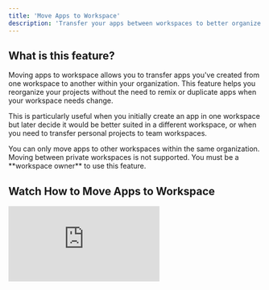 ```yaml
---
title: 'Move Apps to Workspace'
description: 'Transfer your apps between workspaces to better organize your apps in Playlab'
---
```


## <Icon icon="arrows-rotate" size="24" className="inline-block align-text-bottom" /> What is this feature?

Moving apps to workspace allows you to transfer apps you've created from one workspace to another within your organization. This feature helps you reorganize your projects without the need to remix or duplicate apps when your workspace needs change.

This is particularly useful when you initially create an app in one workspace but later decide it would be better suited in a different workspace, or when you need to transfer personal projects to team workspaces.

<Warning>
  You can only move apps to other workspaces within the same organization. Moving between private workspaces is not supported. You must be a **workspace owner** to use this feature.
</Warning>

## <Icon icon="circle-arrow-right" size="24" className="inline-block align-text-bottom" /> Watch How to Move Apps to Workspace

<div style={{ margin: "20px 0" }}>
  <div style={{ 
    position: "relative", 
    paddingBottom: "72.08333333333333%", 
    height: 0,
    borderRadius: "12px",
    overflow: "hidden",
    boxShadow: "0 4px 12px rgba(0, 0, 0, 0.15)"
  }}>
    <iframe 
      src="https://www.loom.com/embed/171a27ee360842d7a25ae75bc021395a?sid=4ef5361e-2417-4536-99c3-e8c0ea8ce891" 
      frameBorder="0" 
      webkitAllowFullScreen 
      mozAllowFullScreen 
      allowFullScreen 
      style={{ 
        position: "absolute", 
        top: 0, 
        left: 0, 
        width: "100%", 
        height: "100%",
        borderRadius: "12px"
      }}
    />
  </div>
  <p style={{ 
    fontSize: "14px", 
    color: "#6b7280", 
    marginTop: "12px",
    fontStyle: "italic",
    textAlign: "center"
  }}>
    Watch: Moving Apps Between Workspaces in Playlab
  </p>
</div>

## <Icon icon="lightbulb" size="24" className="inline-block align-text-bottom" /> Why Use App Moving

<Steps>
  <Step title="Correct workspace placement">
    Move apps that were accidentally created in the wrong workspace or apps that need to be moved to another workspace to their intended location without losing work.
  </Step>
  <Step title="Avoid duplicate apps">
    Transfer apps directly instead of remixing, which prevents having multiple outdated copies of the same project.
  </Step>
  <Step title="Streamline organization">
    Reorganize your projects as your workspace structure evolves without complex multi-step processes.
  </Step>
  <Step title="Maintain app history">
    Preserve all app data and development history when transferring between workspaces.
  </Step>
</Steps>

## <Icon icon="circle-arrow-right" size="24" className="inline-block align-text-bottom" /> How to move an app to a different workspace

<img width="400" src="/images/movetoworkspace.png" className="border border-gray-300 rounded-md shadow-sm" />

Look for the move app option in your app settings. Remember, you must be a workspace owner to access this feature.

## <Icon icon="thought-bubble" size="24" className="inline-block align-text-bottom" /> When would I want to move an app?

### Correcting Initial Placement

Sometimes you might start building an app in your personal workspace but realize it should be in a team workspace for collaboration.

* In this example, I initially created a customer service chatbot in my personal workspace.
* After building it out, I realized the marketing team needs to collaborate on it, so I move it to the marketing workspace.

### Evolving Project Needs

As projects grow and requirements change, you might need to move apps to workspaces that better align with their current purpose.

## <Icon icon="thumbs-up" size="24" className="inline-block align-text-bottom" /> Tips for Moving Apps

### Best Practices

* **Plan workspace structure**: Consider your long-term organization needs, but don't let perfect planning prevent you from starting to build.

* **Check permissions**: Ensure you have workspace owner permissions in both the source and destination workspaces.

* **Review dependencies**: Before moving, check if your app uses any workspace-specific references or libraries.

* **Communicate changes**: Let team members know when you've moved shared apps to new workspaces.

* **Clean up regularly**: Use the move feature to maintain organized workspaces instead of accumulating outdated remixes.

## <Icon icon="triangle-exclamation" size="24" className="inline-block align-text-bottom" /> Important Limitations

### Workspace Reference Libraries

Apps that use references from workspace libraries cannot be moved. You'll need to:
1. Remove any workspace library references from your app
2. Try the move operation again
3. Re-add references from the destination workspace's library if needed

### Permission Requirements

* You must be a workspace owner to see and use this feature
* You can only move apps to workspaces where you have app creation permissions
* Moving between private workspaces is not supported

## <Icon icon="circle-question" size="24" className="inline-block align-text-bottom" /> FAQ

<Accordion title="Can I move apps between different organizations?">
  No, you can only move apps between workspaces within the same organization.
</Accordion>

<Accordion title="Will moving an app affect its functionality?">
  The app's core functionality will remain intact, but you may need to update workspace-specific references or libraries.
</Accordion>

<Accordion title="What happens to app collaborators when I move an app?">
  App collaborators will lose access if they don't have permissions in the destination workspace.
</Accordion>

<Accordion title="Can I move an app back to its original workspace?">
  Yes, as long as you maintain workspace owner permissions in both workspaces.
</Accordion>

<Accordion title="Is there a limit to how many apps I can move?">
  There is no specific limit, but you must have appropriate permissions for each move operation.
</Accordion>

## <Icon icon="bullhorn" size="24" className="inline-block align-text-bottom" /> We Want Your Feedback!

<Info>
  Have you used the move apps feature in Playlab? We'd love to hear about your experience and how it's helped organize your projects!

  Contact us at [support@playlab.ai](mailto:support@playlab.ai)
</Info>

<div className="mt-8">
  <Button href="../index.md">Return to Home Page</Button>
</div>

---
Last updated: 8/15/2025